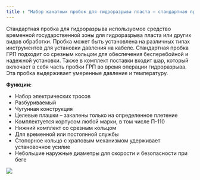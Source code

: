 ```yaml
---
title : "Набор канатных пробок для гидроразрыва пласта – стандартная пробка для гидроразрыва пласта"
---
```


Стандартная пробка для гидроразрыва используемое средство временной государственной зоны для гидроразрыва пласта или других видов обработки. Пробка может быть установлена на различных типах инструментов для установки давления на кабеле. Стандартная пробка ГРП подходит со срезным кольцом для обеспечения бесперебойной и надежной установки. Также в комплект поставки входит шар, который включает в себя часть пробки ГРП во время операции гидроразрыва. Эта пробка выдерживает умеренные давление и температуру.

**Функции:**

* Набор электрических тросов
* Разбуриваемый
* Чугунная конструкция
* Целевые плашки – закалены только на определенное плетение
* Комплектуется корпусом любой марки, в том числе П-110
* Нижний комплект со срезным кольцом
* Для временной или постоянной службы
* Стопорное кольцо с храповым механизмом удерживает установочное усилие
* Небольшие наружные диаметры для скорости и безопасности при беге

<img src="./model-bkr-mechanical-setting-tool-2.png" />